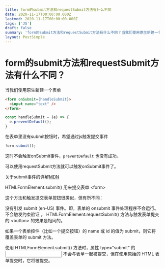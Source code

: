 ```yaml
---
title: form的submit方法和requestSubmit方法有什么不同
date: 2020-11-17T00:00:00.000Z
lastmod: 2020-11-17T00:00:00.000Z
tags: ['JS']
draft: false
summary: 'form的submit方法和requestSubmit方法有什么不同？当我们使用原生新建一个表单<form onSubmit={handleSubmit}>  <input name="text...'
layout: PostSimple
---
```


# form的submit方法和requestSubmit方法有什么不同？

当我们使用原生新建一个表单

```html
<form onSubmit={handleSubmit}>
  <input name="text" />
</form>
```

```js
const handleSubmit = (e) => {
  e.preventDefault();
}
```

在表单里没有submit按钮时，希望通过js触发提交事件

```js
form.submit();
```

这时不会触发onSubmit事件，`preventDefault` 也没有成功。

可以使用requestSubmit方法就可以触发onSubmit事件了。

关于submit事件的详解[MDN](https://developer.mozilla.org/zh-CN/docs/Web/API/HTMLFormElement/submit)

HTMLFormElement.submit() 用来提交表单 \<form\>

这个方法和触发提交表单按钮很类似，但有所不同：

没有引发 submit (en-US) 事件。即，表单的 onsubmit 事件处理程序不会运行。
不会触发约束验证 。
HTMLFormElement.requestSubmit() 方法与触发表单提交的 \<button\> 的效果是相同的。

如果一个表单控件（比如一个提交按钮）的 name 或 id 的值为 submit，则它将覆盖表单的 submit 方法。

使用 HTMLFormElement.submit() 方法时，属性 type="submit" 的 <input /> 不会与表单一起被提交，但在使用原始的 HTML 表单提交时，它将被提交。
